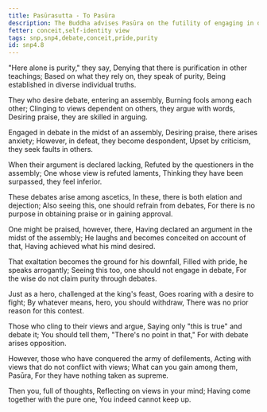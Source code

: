 ```yaml
---
title: Pasūrasutta - To Pasūra
description: The Buddha advises Pasūra on the futility of engaging in debates and the dangers of becoming conceited.
fetter: conceit,self-identity view
tags: snp,snp4,debate,conceit,pride,purity
id: snp4.8
---
```


"Here alone is purity," they say,
Denying that there is purification in other teachings;
Based on what they rely on, they speak of purity,
Being established in diverse individual truths.

They who desire debate, entering an assembly,
Burning fools among each other;
Clinging to views dependent on others, they argue with words,
Desiring praise, they are skilled in arguing.

Engaged in debate in the midst of an assembly,
Desiring praise, there arises anxiety;
However, in defeat, they become despondent,
Upset by criticism, they seek faults in others.

When their argument is declared lacking,
Refuted by the questioners in the assembly;
One whose view is refuted laments,
Thinking they have been surpassed, they feel inferior.

These debates arise among ascetics,
In these, there is both elation and dejection;
Also seeing this, one should refrain from debates,
For there is no purpose in obtaining praise or in gaining approval.

One might be praised, however, there,
Having declared an argument in the midst of the assembly;
He laughs and becomes conceited on account of that,
Having achieved what his mind desired.

That exaltation becomes the ground for his downfall,
Filled with pride, he speaks arrogantly;
Seeing this too, one should not engage in debate,
For the wise do not claim purity through debates.

Just as a hero, challenged at the king's feast,
Goes roaring with a desire to fight;
By whatever means, hero, you should withdraw,
There was no prior reason for this contest.

Those who cling to their views and argue,
Saying only "this is true" and debate it;
You should tell them, "There's no point in that,"
For with debate arises opposition.

However, those who have conquered the army of defilements,
Acting with views that do not conflict with views;
What can you gain among them, Pasūra,
For they have nothing taken as supreme.

Then you, full of thoughts,
Reflecting on views in your mind;
Having come together with the pure one,
You indeed cannot keep up.